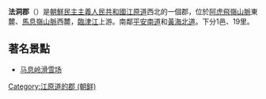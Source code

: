 {{Infobox Korean settlement
| context = north
| hangul = 법동군
| img = NK-Gangwon-Beopdong.png
| hanja = {{linktext|法|洞|郡}}
|settype=郡
|rr=Beopdong-gun
|mr=Pŏptong-gun
| divs = 1 邑、19里
}}
'''法洞郡'''（{{kor|諺=법동군|漢=法洞郡|羅=Pŏptong gun|f=y}}）是[[朝鮮民主主義人民共和國|朝鮮民主主義人民共和國]][[江原道_(朝鮮)|江原道]]西北的一個郡，位於[[阿虎飛嶺山脈|阿虎飛嶺山脈]]東麓、[[馬息嶺山脈|馬息嶺山脈]]西麓，[[臨津江|臨津江]]上游。南鄰[[平安南道|平安南道]]和[[黃海北道|黃海北道]]。下分1邑、19里。
==著名景點==
*[[马息岭滑雪场|马息岭滑雪场]]

{{江原道行政區劃 (朝鮮)}}

{{DEFAULTSORT:Poptong-gun}}
[[Category:江原道的郡_(朝鲜)|Category:江原道的郡 (朝鲜)]]